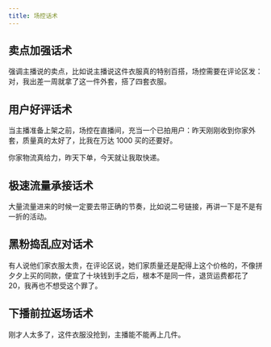 ```yaml
---
title: 场控话术
---
```


## 卖点加强话术

强调主播说的卖点，比如说主播说这件衣服真的特别百搭，场控需要在评论区发：对，我出差一周就拿了这一件外套，搭了四套衣服。

## 用户好评话术

当主播准备上架之前，场控在直播间，充当一个已拍用户：昨天刚刚收到你家外套，质量真的太好了，比我在万达 1000 买的还要好。

你家物流真给力，昨天下单，今天就让我取快递。

## 极速流量承接话术

大量流量进来的时候一定要去带正确的节奏，比如说二号链接，再讲一下是不是有一折的活动。

## 黑粉捣乱应对话术

有人说他们家衣服太贵，在评论区说，她们家质量还是配得上这个价格的，不像拼夕夕上买的同款，便宜了十块钱到手之后，根本不是同一件，退货运费都花了 20，我再也不想受这个罪了。

## 下播前拉返场话术

刚才人太多了，这件衣服没抢到，主播能不能再上几件。
